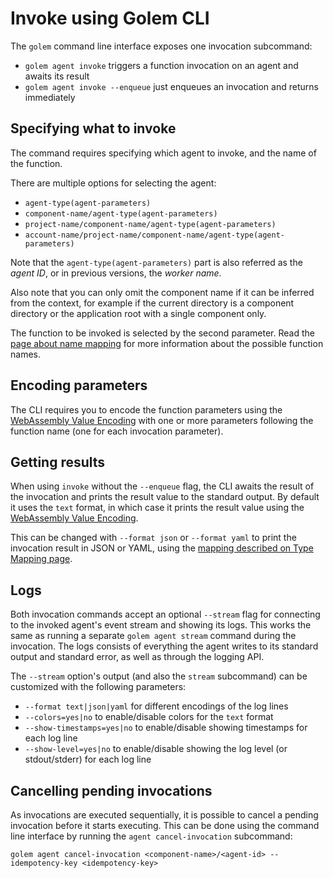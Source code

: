 # Invoke using Golem CLI

The `golem` command line interface exposes one invocation subcommand:

- `golem agent invoke` triggers a function invocation on an agent and awaits its result
- `golem agent invoke --enqueue` just enqueues an invocation and returns immediately

## Specifying what to invoke

The command requires specifying which agent to invoke, and the name of the function.

There are multiple options for selecting the agent:

- `agent-type(agent-parameters)`
- `component-name/agent-type(agent-parameters)`
- `project-name/component-name/agent-type(agent-parameters)`
- `account-name/project-name/component-name/agent-type(agent-parameters)`

Note that the `agent-type(agent-parameters)` part is also referred as the _agent ID_, or in previous versions, the _worker name_.

Also note that you can only omit the component name if it can be inferred from the context, for example if the current directory is a component directory or the application root with a single component only.

The function to be invoked is selected by the second parameter. Read the [page about name mapping](/name-mapping) for more information about the possible function names.

## Encoding parameters

The CLI requires you to encode the function parameters using the [WebAssembly Value Encoding](https://github.com/bytecodealliance/wasm-tools/tree/main/crates/wasm-wave) with one or more parameters following the function name (one for each invocation parameter).

## Getting results

When using `invoke` without the `--enqueue` flag, the CLI awaits the result of the invocation and prints the result value to the standard output. By default it uses the `text` format, in which case it prints the result value using the [WebAssembly Value Encoding](https://github.com/bytecodealliance/wasm-tools/tree/main/crates/wasm-wave).

This can be changed with `--format json` or `--format yaml` to print the invocation result in JSON or YAML, using the [mapping described on Type Mapping page](/type-mapping).

## Logs

Both invocation commands accept an optional `--stream` flag for connecting to the invoked agent's event stream and showing its logs. This works the same as running a separate `golem agent stream` command during the invocation. The logs consists of everything the agent writes to its standard output and standard error, as well as through the logging API.

The `--stream` option's output (and also the `stream` subcommand) can be customized with the following parameters:

- `--format text|json|yaml` for different encodings of the log lines
- `--colors=yes|no` to enable/disable colors for the `text` format
- `--show-timestamps=yes|no` to enable/disable showing timestamps for each log line
- `--show-level=yes|no` to enable/disable showing the log level (or stdout/stderr) for each log line

## Cancelling pending invocations

As invocations are executed sequentially, it is possible to cancel a pending invocation before it starts executing. This can be done using the command line interface by running the `agent cancel-invocation` subcommand:

```shell copy
golem agent cancel-invocation <component-name>/<agent-id> --idempotency-key <idempotency-key>
```
